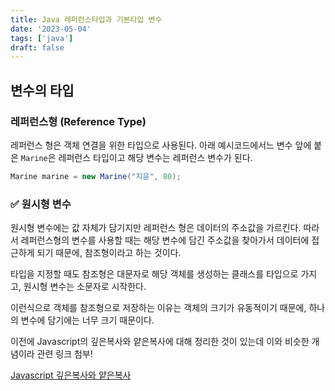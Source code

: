 ```yaml
---
title: Java 레퍼런스타입과 기본타입 변수
date: '2023-05-04'
tags: ['java']
draft: false
---
```


## 변수의 타입

### 레퍼런스형 (Reference Type)

레퍼런스 형은 객체 연결을 위한 타입으로 사용된다. 아래 예시코드에서느 변수 앞에 붙은 `Marine`은 레퍼런스 타입이고 해당 변수는 레퍼런스 변수가 된다.

```java
Marine marine = new Marine("지윤", 80);
```

### ✅ 원시형 변수

원시형 변수에는 값 자체가 담기지만 레퍼런스 형은 데이터의 주소값을 가르킨다. 따라서 레퍼런스형의 변수를 사용할 때는 해당 변수에 담긴 주소값을 찾아가서 데이터에 접근하게 되기 때문에, 참조형이라고 하는 것이다.

타입을 지정할 때도 참조형은 대문자로 해당 객체를 생성하는 클래스를 타입으로 가지고, 원시형 변수는 소문자로 시작한다.

이런식으로 객체를 참조형으로 저장하는 이유는 객체의 크기가 유동적이기 때문에, 하나의 변수에 담기에는 너무 크기 때문이다.

이전에 Javascript의 깊은복사와 얕은복사에 대해 정리한 것이 있는데 이와 비슷한 개념이라 관련 링크 첨부!

[Javascript 깊은복사와 얕은복사](https://www.junedevblog.com/blog/javascript/shallowCopy&deepCopy)
